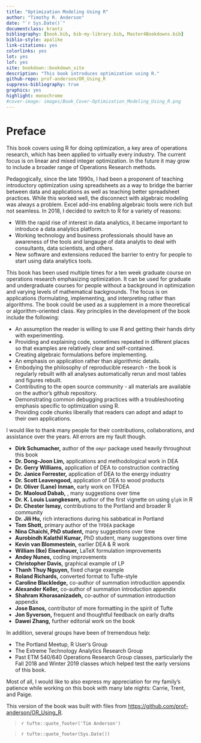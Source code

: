 ```yaml
---
title: "Optimization Modeling Using R"
author: "Timothy R. Anderson"
date: "`r Sys.Date()`"
documentclass: krantz
bibliography: [book.bib, bib-my-library.bib, Master4Bookdowns.bib]
biblio-style: apalike
link-citations: yes
colorlinks: yes
lot: yes
lof: yes
site: bookdown::bookdown_site
description: "This book introduces optimization using R."
github-repo: prof-anderson/OR_Using_R
suppress-bibliography: true
graphics: yes
highlight: monochrome
#cover-image: images/Book_Cover-Optimization_Modeling_Using_R.png
---
```


# Preface {.unnumbered}

This book covers using R for doing optimization, a key area of operations research, which has been applied to virtually every industry. The current focus is on linear and mixed integer optimization. In the future it may grow to include a broader range of Operations Research methods. \vspace{12pt}

Pedagogically, since the late 1990s, I had been a proponent of teaching introductory optimization using spreadsheets as a way to bridge the barrier between data and applications as well as teaching better spreadsheet practices. While this worked well, the disconnect with algebraic modeling was always a problem. Excel add-ins enabling algebraic tools were rich but not seamless. In 2018, I decided to switch to R for a variety of reasons:

-   With the rapid rise of interest in data analytics, it became important to introduce a data analytics platform.
-   Working technology and business professionals should have an awareness of the tools and langauge of data analytis to deal with consultants, data scientists, and others.
-   New software and extensions reduced the barrier to entry for people to start using data analytics tools.

This book has been used multiple times for a ten week graduate course on operations research emphasizing optimization. It can be used for graduate and undergraduate courses for people without a background in optimization and varying levels of mathematical backgrounds. The focus is on applications (formulating, implementing, and interpreting rather than algorithms. The book could be used as a supplement in a more theoretical or algorithm-oriented class. Key principles in the development of the book include the following:

-   An assumption the reader is willing to use R and getting their hands dirty with experimenting.
-   Providing and explaining code, sometimes repeated in different places so that examples are relatively clear and self-contained.
-   Creating algebraic formulations before implementing.
-   An emphasis on application rather than algorithmic details.
-   Embodying the philosophy of reproducible research - the book is regularly rebuilt with all analyses automatically rerun and most tables and figures rebuilt.
-   Contributing to the open source community - all materials are available on the author's github repository.
-   Demonstrating common debugging practices with a troubleshooting emphasis specific to optimization using R.\
-   Providing code chunks liberally that readers can adopt and adapt to their own applications.

\vspace{12pt}

I would like to thank many people for their contributions, collaborations, and assistance over the years. All errors are my fault though.

-   **Dirk Schumacher,** author of the `ompr` package used heavily throughout this book
-   **Dr. Dong-Joon Lim,** applications and methodological work in DEA
-   **Dr. Gerry Williams,** application of DEA to construction contracting
-   **Dr. Janice Forrester,** application of DEA to the energy industry
-   **Dr. Scott Leavengood,** application of DEA to wood products
-   **Dr. Oliver (Lane) Inman,** early work on TFDEA
-   **Dr. Maoloud Dabab,** , many suggestions over time
-   **Dr. K. Louis Luangkesorn,** author of the first vignette on using `glpk` in R
-   **Dr. Chester Ismay,** contributions to the Portland and broader R community
-   **Dr. Jili Hu,** rich interactions during his sabbatical in Portland
-   **Tom Shott,** primary author of the `TFDEA` package
-   **Nina Chaichi, PhD student,** many suggestions over time
-   **Aurobindh Kalathil Kumar,** PhD student, many suggestions over time
-   **Kevin van Blommestein,** earlier DEA & R work
-   **William (Ike) Eisenhauer,** LaTeX formulation improvements
-   **Andey Nunes,** coding improvements
-   **Christopher Davis,** graphical example of LP
-   **Thanh Thuy Nguyen,** fixed charge example
-   **Roland Richards,** converted format to Tufte-style
-   **Caroline Blackledge,** co-author of summation introduction appendix
-   **Alexander Keller,** co-author of summation introduction appendix
-   **Shahram Khorasanizadeh,** co-author of summation introduction appendix
-   **Jose Banos,** contributor of more formatting in the spirit of Tufte
-   **Jon Syverson,** frequent and thoughtful feedback on early drafts
-   **Dawei Zhang,** further editorial work on the book

In addition, several groups have been of tremendous help:

-   The Portland Meetup, R User's Group
-   The Extreme Technology Analytics Research Group
-   Past ETM 540/640 Operations Research Group classes, particularly the Fall 2018 and Winter 2019 classes which helped test the early versions of this book.

Most of all, I would like to also express my appreciation for my family's patience while working on this book with many late nights: Carrie, Trent, and Paige.

This version of the book was built with files from <https://github.com/prof-anderson/OR_Using_R>. \vspace{12pt}

> `r tufte::quote_footer('Tim Anderson')`

> `r tufte::quote_footer(Sys.Date())`
